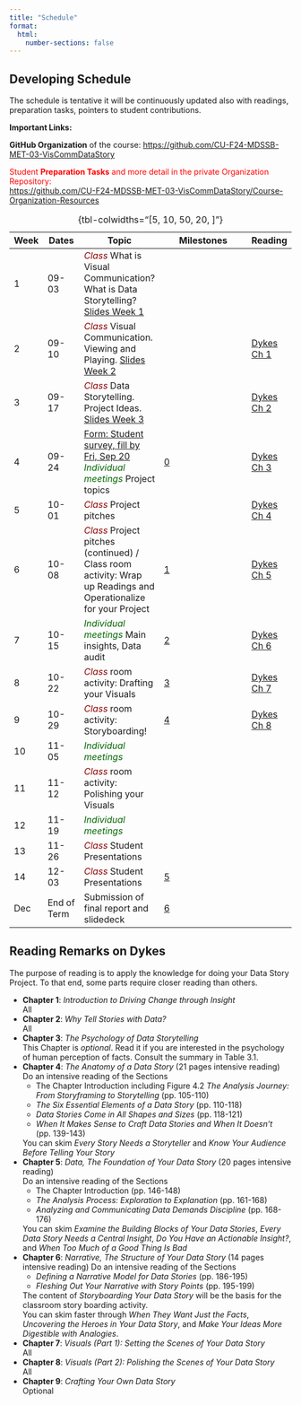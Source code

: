 ```yaml
---
title: "Schedule"
format:
  html: 
    number-sections: false
---
```


:::{.callout-important collapse=true appearance='default' icon=true}
## Developing Schedule
The schedule is tentative it will be continuously updated also with readings, preparation tasks, pointers to student contributions.

**Important Links:**

**GitHub Organization** of the course: <https://github.com/CU-F24-MDSSB-MET-03-VisCommDataStory>
:::


[Student **Preparation Tasks** and more detail in the private Organization Repository:]{style='color:red;'}  
<https://github.com/CU-F24-MDSSB-MET-03-VisCommDataStory/Course-Organization-Resources>

Week | Dates        | Topic                  | Milestones                                | Reading |
-----|--------------|------------------------|-------------------------------------------|---------|
1    | 09-03 | [*Class*]{style='color:darkred;'} What is Visual Communication? What is Data Storytelling? [Slides Week 1](https://docs.google.com/presentation/d/1YwFq3PRCBwH5cyRJH7IR1xfTT272VRF81o0CE2FhhpI/pub?start=false&loop=false&delayms=3000) |  |
2    | 09-10 | [*Class*]{style='color:darkred;'} Visual Communication. Viewing and Playing. [Slides Week 2](https://docs.google.com/presentation/d/1jBs0VpLjKVgmFoZsqPFw2BAbUfUpHZKZCA0C0tGEVHI/pub?start=false&loop=false&delayms=3000)| | [Dykes Ch 1](#r)
3    | 09-17 | [*Class*]{style='color:darkred;'} Data Storytelling. Project Ideas. <br> [Slides Week 3](https://docs.google.com/presentation/d/1ZXj4zD4au02QtAlroFVlyT2asFtoMnvT-QQvscLnbNE/pub?start=false&loop=false&delayms=3000) |  | [Dykes Ch 2](#r) |
4    | 09-24 | [Form: Student survey, fill by Fri, Sep 20](https://forms.office.com/e/UZb7NFxLZB) <br> [*Individual meetings*]{style='color:darkgreen;'} Project topics  | [0](milestones.qmd#m0) |  [Dykes Ch 3](#r) |
5    | 10-01 | [*Class*]{style='color:darkred;'} Project pitches   | | [Dykes Ch 4](#r) |
6    | 10-08 | [*Class*]{style='color:darkred;'} Project pitches (continued) / Class room activity: Wrap up Readings and Operationalize for your Project   | [1](milestones.qmd#m1) | [Dykes Ch 5](#r) |
7    | 10-15 | [*Individual meetings*]{style='color:darkgreen;'} Main insights, Data audit | [2](milestones.qmd#m2) | [Dykes Ch 6](#r) |
8    | 10-22 | [*Class*]{style='color:darkred;'} room activity: Drafting your Visuals | [3](milestones.qmd#m3) | [Dykes Ch 7](#r) |
9    | 10-29 | [*Class*]{style='color:darkred;'} room activity: Storyboarding!   | [4](milestones.qmd#m4) |  [Dykes Ch 8](#r) |
10   | 11-05 | [*Individual meetings*]{style='color:darkgreen;'}  |  |  |
11   | 11-12 | [*Class*]{style='color:darkred;'} room activity: Polishing your Visuals  |   |  |
12   | 11-19 | [*Individual meetings*]{style='color:darkgreen;'} |  | |
13   | 11-26 | [*Class*]{style='color:darkred;'} Student Presentations |  | |
14   | 12-03 | [*Class*]{style='color:darkred;'} Student Presentations | [5](milestones.qmd#m5) | |
Dec  | End of Term | Submission of final report and slidedeck | [6](milestones.qmd#m6) | | 

: {tbl-colwidths="[5, 10, 50, 20, ]"}

## Reading Remarks on Dykes {#r}

The purpose of reading is to apply the knowledge for doing your Data Story Project. To that end, some parts require closer reading than others. 

- **Chapter 1**: *Introduction to Driving Change through Insight*  
All
- **Chapter 2**: *Why Tell Stories with Data?*  
All
- **Chapter 3**: *The Psychology of Data Storytelling*    
   This Chapter is *optional*. Read it if you are interested in the psychology of human perception of facts. Consult the summary in Table 3.1.
- **Chapter 4**: *The Anatomy of a Data Story* (21 pages intensive reading) 
   Do an intensive reading of the Sections
    - The Chapter Introduction including Figure 4.2 *The Analysis Journey: From Storyframing to Storytelling* (pp. 105-110)
    - *The Six Essential Elements of a Data Story* (pp. 110-118)
    - *Data Stories Come in All Shapes and Sizes* (pp. 118-121)
    - *When It Makes Sense to Craft Data Stories and When It Doesn’t* (pp. 139-143)
      
    You can skim *Every Story Needs a Storyteller* and *Know Your Audience Before Telling Your
Story*
- **Chapter 5**: *Data, The Foundation of Your Data Story* (20 pages intensive reading)   
  Do an intensive reading of the Sections
    - The Chapter Introduction (pp. 146-148)
    - *The Analysis Process: Exploration to Explanation* (pp. 161-168)
    - *Analyzing and Communicating Data Demands Discipline* (pp. 168-176)

    You can skim *Examine the Building Blocks of Your Data Stories*, *Every Data Story Needs a Central Insight*, *Do You Have an Actionable Insight?*, and *When Too Much of a Good Thing Is Bad*
 - **Chapter 6**: *Narrative, The Structure of Your Data Story* (14 pages intensive reading) 
   Do an intensive reading of the Sections
    - *Defining a Narrative Model for Data Stories* (pp. 186-195)
    - *Fleshing Out Your Narrative with Story Points* (pp. 195-199)
   
    The content of *Storyboarding Your Data Story* will be the basis for the classroom story boarding activity.   
    You can skim faster through *When They Want Just the Facts*, *Uncovering the Heroes in Your Data Story*, and *Make Your Ideas More Digestible with Analogies*.
 - **Chapter 7**: *Visuals (Part 1): Setting the Scenes of Your Data Story*  
 All
 - **Chapter 8**: *Visuals (Part 2): Polishing the Scenes of Your Data Story*  
 All
 - **Chapter 9**: *Crafting Your Own Data Story*  
 Optional
